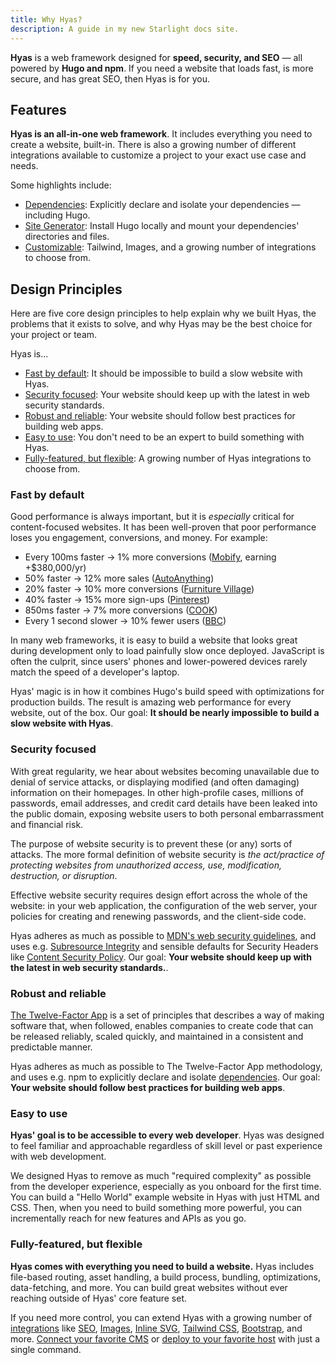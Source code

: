 ```yaml
---
title: Why Hyas?
description: A guide in my new Starlight docs site.
---
```


**Hyas** is a web framework designed for **speed, security, and SEO** — all powered by **Hugo and npm**. If you need a website that loads fast, is more secure, and has great SEO, then Hyas is for you.

## Features

**Hyas is an all-in-one web framework**. It includes everything you need to create a website, built-in. There is also a growing number of different integrations available to customize a project to your exact use case and needs.

Some highlights include:

- [Dependencies](/concepts/dependencies/): Explicitly declare and isolate your dependencies — including Hugo.
- [Site Generator](/concepts/site-generator/): Install Hugo locally and mount your dependencies' directories and files.
- [Customizable](/guides/integrations/): Tailwind, Images, and a growing number of integrations to choose from.

## Design Principles

Here are five core design principles to help explain why we built Hyas, the problems that it exists to solve, and why Hyas may be the best choice for your project or team.

Hyas is...

- [Fast by default](#fast-by-default): It should be impossible to build a slow website with Hyas.
- [Security focused](#security-focused): Your website should keep up with the latest in web security standards.
- [Robust and reliable](#robust-and-reliable): Your website should follow best practices for building web apps.
- [Easy to use](#easy-to-use): You don't need to be an expert to build something with Hyas.
- [Fully-featured, but flexible](#fully-featured-but-flexible): A growing number of Hyas integrations to choose from.

### Fast by default

Good performance is always important, but it is *especially* critical for content-focused websites. It has been well-proven that poor performance loses you engagement, conversions, and money. For example:

- Every 100ms faster → 1% more conversions ([Mobify](https://web.dev/why-speed-matters/), earning +$380,000/yr)
- 50% faster → 12% more sales ([AutoAnything](https://www.digitalcommerce360.com/2010/08/19/web-accelerator-revs-conversion-and-sales-autoanything/))
- 20% faster → 10% more conversions ([Furniture Village](https://www.thinkwithgoogle.com/intl/en-gb/marketing-strategies/app-and-mobile/furniture-village-and-greenlight-slash-page-load-times-boosting-user-experience/))
- 40% faster → 15% more sign-ups ([Pinterest](https://medium.com/pinterest-engineering/driving-user-growth-with-performance-improvements-cfc50dafadd7))
- 850ms faster → 7% more conversions ([COOK](https://web.dev/why-speed-matters/))
- Every 1 second slower → 10% fewer users ([BBC](https://www.creativebloq.com/features/how-the-bbc-builds-websites-that-scale))

In many web frameworks, it is easy to build a website that looks great during development only to load painfully slow once deployed. JavaScript is often the culprit, since users' phones and lower-powered devices rarely match the speed of a developer's laptop.

Hyas' magic is in how it combines Hugo's build speed with optimizations for production builds. The result is amazing web performance for every website, out of the box. Our goal: **It should be nearly impossible to build a slow website with Hyas**.

### Security focused

With great regularity, we hear about websites becoming unavailable due to denial of service attacks, or displaying modified (and often damaging) information on their homepages. In other high-profile cases, millions of passwords, email addresses, and credit card details have been leaked into the public domain, exposing website users to both personal embarrassment and financial risk.

The purpose of website security is to prevent these (or any) sorts of attacks. The more formal definition of website security is *the act/practice of protecting websites from unauthorized access, use, modification, destruction, or disruption*.

Effective website security requires design effort across the whole of the website: in your web application, the configuration of the web server, your policies for creating and renewing passwords, and the client-side code.

Hyas adheres as much as possible to [MDN's web security guidelines](https://infosec.mozilla.org/guidelines/web_security#web-security-cheat-sheet), and uses e.g. [Subresource Integrity](https://developer.mozilla.org/en-US/docs/Web/Security/Subresource_Integrity) and sensible defaults for Security Headers like [Content Security Policy](https://developer.mozilla.org/en-US/docs/Web/HTTP/Headers/Content-Security-Policy). Our goal: **Your website should keep up with the latest in web security standards.**.

### Robust and reliable

[The Twelve-Factor App](https://12factor.net/) is a set of principles that describes a way of making software that, when followed, enables companies to create code that can be released reliably, scaled quickly, and maintained in a consistent and predictable manner.

Hyas adheres as much as possible to The Twelve-Factor App methodology, and uses e.g. npm to explicitly declare and isolate [dependencies](https://12factor.net/dependencies). Our goal: **Your website should follow best practices for building web apps**.

### Easy to use

**Hyas' goal is to be accessible to every web developer**. Hyas was designed to feel familiar and approachable regardless of skill level or past experience with web development.

We designed Hyas to remove as much "required complexity" as possible from the developer experience, especially as you onboard for the first time. You can build a "Hello World" example website in Hyas with just HTML and CSS. Then, when you need to build something more powerful, you can incrementally reach for new features and APIs as you go.

### Fully-featured, but flexible

**Hyas comes with everything you need to build a website.** Hyas includes file-based routing, asset handling, a build process, bundling, optimizations, data-fetching, and more. You can build great websites without ever reaching outside of Hyas' core feature set.

If you need more control, you can extend Hyas with a growing number of [integrations](https://gethyas.com/integrations/) like [SEO](https://github.com/gethyas/seo), [Images](https://github.com/gethyas/images), [Inline SVG](https://github.com/gethyas/inline-svg), [Tailwind CSS](https://github.com/gethyas/tailwindcss), [Bootstrap](https://github.com/gethyas/bootstrap), and more. [Connect your favorite CMS](/guides/cms/) or [deploy to your favorite host](/guides/deploy/) with just a single command.
